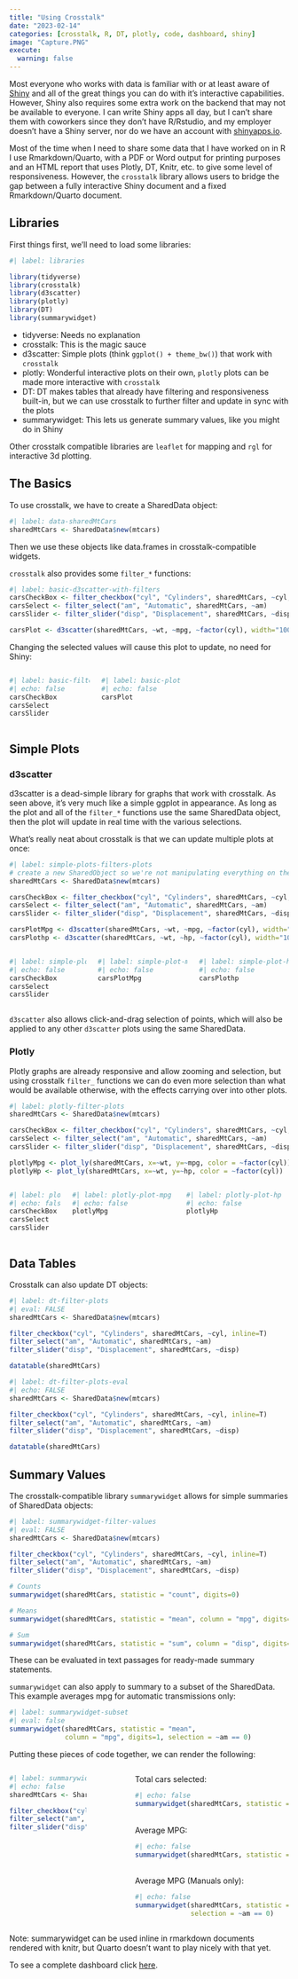 ```yaml
---
title: "Using Crosstalk"
date: "2023-02-14"
categories: [crosstalk, R, DT, plotly, code, dashboard, shiny]
image: "Capture.PNG"
execute: 
  warning: false
---
```


Most everyone who works with data is familiar with or at least aware of 
  [Shiny](https://shiny.rstudio.com/) and all of the great things you can do
  with it's interactive capabilities. However, Shiny also requires some extra work
  on the backend that may not be available to everyone. I can write Shiny apps
  all day, but I can't share them with coworkers since they don't have R/Rstudio,
  and my employer doesn't have a Shiny server, nor do we have an account with 
  [shinyapps.io](https://www.shinyapps.io/). 
  
Most of the time when I need to share some data that I have worked on in R I use
  Rmarkdown/Quarto, with a PDF or Word output for printing purposes and an HTML
  report that uses Plotly, DT, Knitr, etc. to give some level of responsiveness.
  However, the `crosstalk` library allows users to bridge the gap between
  a fully interactive Shiny document and a fixed Rmarkdown/Quarto document.


## Libraries

First things first, we'll need to load some libraries:

```r
#| label: libraries

library(tidyverse)
library(crosstalk)
library(d3scatter)
library(plotly)
library(DT)
library(summarywidget)

```

 - tidyverse: Needs no explanation
 - crosstalk: This is the magic sauce
 - d3scatter: Simple plots (think `ggplot() + theme_bw()`) that work with `crosstalk`
 - plotly: Wonderful interactive plots on their own, `plotly` plots can be made 
    more interactive with `crosstalk`
 - DT: DT makes tables that already have filtering and responsiveness built-in,
    but we can use crosstalk to further filter and update in sync with the plots
 - summarywidget: This lets us generate summary values, like you might do in Shiny


Other crosstalk compatible libraries are `leaflet` for mapping and `rgl` for 
  interactive 3d plotting.


## The Basics

To use crosstalk, we have to create a SharedData object:
```r
#| label: data-sharedMtCars
sharedMtCars <- SharedData$new(mtcars)
```

Then we use these objects like data.frames in crosstalk-compatible widgets.

`crosstalk` also provides some `filter_*` functions:
```r
#| label: basic-d3scatter-with-filters
carsCheckBox <- filter_checkbox("cyl", "Cylinders", sharedMtCars, ~cyl, inline=T)
carsSelect <- filter_select("am", "Automatic", sharedMtCars, ~am)
carsSlider <- filter_slider("disp", "Displacement", sharedMtCars, ~disp)

carsPlot <- d3scatter(sharedMtCars, ~wt, ~mpg, ~factor(cyl), width="100%")
```

Changing the selected values will cause this plot to update, no need for Shiny:

::: {.columns}

:::: {.column width="30%"}
```r
#| label: basic-filters
#| echo: false
carsCheckBox
carsSelect
carsSlider
```
::::

:::: {.column width="70%"}
```r
#| label: basic-plot
#| echo: false
carsPlot
```
::::

:::




## Simple Plots


### d3scatter

d3scatter is a dead-simple library for graphs that work with crosstalk. As seen
  above, it's very much like a simple ggplot in appearance. As long as the plot
  and all of the `filter_*` functions use the same SharedData object, then the
  plot will update in real time with the various selections.
  

What's really neat about crosstalk is that we can update multiple plots at once:

```r
#| label: simple-plots-filters-plots
# create a new SharedObject so we're not manipulating everything on the page:
sharedMtCars <- SharedData$new(mtcars)

carsCheckBox <- filter_checkbox("cyl", "Cylinders", sharedMtCars, ~cyl, inline=T)
carsSelect <- filter_select("am", "Automatic", sharedMtCars, ~am)
carsSlider <- filter_slider("disp", "Displacement", sharedMtCars, ~disp)

carsPlotMpg <- d3scatter(sharedMtCars, ~wt, ~mpg, ~factor(cyl), width="100%")
carsPlothp <- d3scatter(sharedMtCars, ~wt, ~hp, ~factor(cyl), width="100%")

```

::: {.columns}

:::: {.column width="30%"}
```r
#| label: simple-plots-filters
#| echo: false
carsCheckBox
carsSelect
carsSlider
```
::::

:::: {.column width="35%"}
```r
#| label: simple-plot-mpg
#| echo: false
carsPlotMpg
```
::::

:::: {.column width="35%"}
```r
#| label: simple-plot-hp
#| echo: false
carsPlothp
```
::::

:::

`d3scatter` also allows click-and-drag selection of points, which will also be 
  applied to any other `d3scatter` plots using the same SharedData.


### Plotly

Plotly graphs are already responsive and allow zooming and selection, but using 
  crosstalk `filter_` functions we can do even more selection than what would be
  available otherwise, with the effects carrying over into other plots. 

```r
#| label: plotly-filter-plots
sharedMtCars <- SharedData$new(mtcars)

carsCheckBox <- filter_checkbox("cyl", "Cylinders", sharedMtCars, ~cyl, inline=T)
carsSelect <- filter_select("am", "Automatic", sharedMtCars, ~am)
carsSlider <- filter_slider("disp", "Displacement", sharedMtCars, ~disp)

plotlyMpg <- plot_ly(sharedMtCars, x=~wt, y=~mpg, color = ~factor(cyl))
plotlyHp <- plot_ly(sharedMtCars, x=~wt, y=~hp, color = ~factor(cyl))
```

::: {.columns}

:::: {.column width="20%"}
```r
#| label: plotly-filters
#| echo: false
carsCheckBox
carsSelect
carsSlider
```
::::

:::: {.column width="40%"}
```r
#| label: plotly-plot-mpg
#| echo: false
plotlyMpg 
```
::::

:::: {.column width="40%"}
```r
#| label: plotly-plot-hp
#| echo: false
plotlyHp
```
::::

:::


## Data Tables

Crosstalk can also update DT objects:

```r
#| label: dt-filter-plots
#| eval: FALSE
sharedMtCars <- SharedData$new(mtcars)

filter_checkbox("cyl", "Cylinders", sharedMtCars, ~cyl, inline=T)
filter_select("am", "Automatic", sharedMtCars, ~am)
filter_slider("disp", "Displacement", sharedMtCars, ~disp)

datatable(sharedMtCars)
```


```r
#| label: dt-filter-plots-eval
#| echo: FALSE
sharedMtCars <- SharedData$new(mtcars)

filter_checkbox("cyl", "Cylinders", sharedMtCars, ~cyl, inline=T)
filter_select("am", "Automatic", sharedMtCars, ~am)
filter_slider("disp", "Displacement", sharedMtCars, ~disp)

datatable(sharedMtCars)
```


## Summary Values

The crosstalk-compatible library `summarywidget` allows for simple summaries
  of SharedData objects:

```r
#| label: summarywidget-filter-values
#| eval: FALSE
sharedMtCars <- SharedData$new(mtcars)

filter_checkbox("cyl", "Cylinders", sharedMtCars, ~cyl, inline=T)
filter_select("am", "Automatic", sharedMtCars, ~am)
filter_slider("disp", "Displacement", sharedMtCars, ~disp)

# Counts
summarywidget(sharedMtCars, statistic = "count", digits=0)

# Means
summarywidget(sharedMtCars, statistic = "mean", column = "mpg", digits=1)

# Sum
summarywidget(sharedMtCars, statistic = "sum", column = "disp", digits=1)
```

These can be evaluated in text passages for ready-made summary statements.

`summarywidget` can also apply to summary to a subset of the SharedData. This 
  example averages mpg for automatic transmissions only:

```r
#| label: summarywidget-subset
#| eval: false
summarywidget(sharedMtCars, statistic = "mean", 
              column = "mpg", digits=1, selection = ~am == 0)
```

Putting these pieces of code together, we can render the following:

::: {.columns}

:::: {.column width="30%"}
```r
#| label: summarywidget-filter-eval
#| echo: false
sharedMtCars <- SharedData$new(mtcars)

filter_checkbox("cyl", "Cylinders", sharedMtCars, ~cyl, inline=T)
filter_select("am", "Automatic", sharedMtCars, ~am)
filter_slider("disp", "Displacement", sharedMtCars, ~disp)
```
::::

:::: {.column width="10%"}
::::

:::: {.column width="60%"}

Total cars selected:
```r
#| echo: false
summarywidget(sharedMtCars, statistic = "count", digits=0)
```

<br>
Average MPG:
```r
#| echo: false
summarywidget(sharedMtCars, statistic = "mean", column = "mpg", digits=1)
```

<br>
Average MPG (Manuals only):
```r
#| echo: false
summarywidget(sharedMtCars, statistic = "mean", column = "mpg", digits=1,
              selection = ~am == 0)
```
  
::::

:::

Note: summarywidget can be used inline in rmarkdown documents rendered with knitr,
  but Quarto doesn't want to play nicely with that yet. 
  
To see a complete dashboard click
[here](https://tclark89.github.io/crosstalk-mtcars-dashboard/).